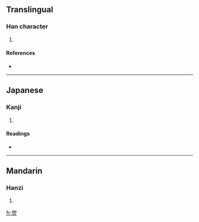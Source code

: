 ==Translingual==

===Han character===
{{Han char|rn=86|rad=火|as=08|sn=12|four=|canj=日日火 (AAF)}}

# {{defn|Han|sort=火08}}

====References====
* {{Han ref|kx=0675.160|dkj=19152|hdz=32209.070|uh=7138|ud=28984}}

----

==Japanese==

===Kanji===
{{ja-kanji|grade=|rs=火08}}

# {{defn|Japanese}}

====Readings====
* {{ja-readings|on=[[こ]] (ko), [[く]] (ku), [[けい]] (kei), [[きょう]] (kyō)|kun=}}

----

==Mandarin==

===Hanzi===
{{cmn-hanzi|pin=[[gǔ]] ([[gu3]])|wg=ku<sup>3</sup>}}

# {{defn|Mandarin}}

[[fr:焸]]